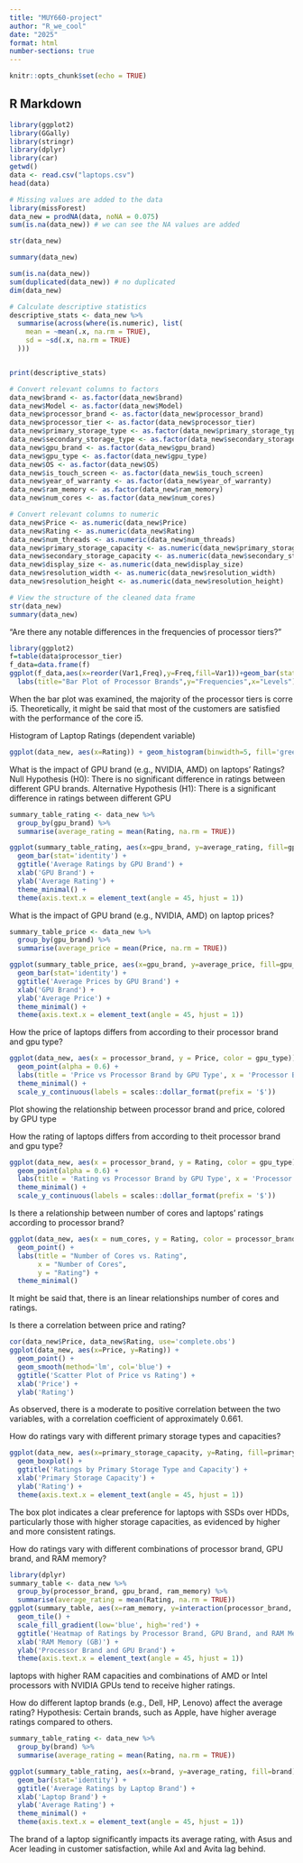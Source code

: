 ```yaml
---
title: "MUY660-project"
author: "R_we_cool"
date: "2025"
format: html
number-sections: true
---
```


```r
knitr::opts_chunk$set(echo = TRUE)
```

## R Markdown

```r
library(ggplot2)
library(GGally)
library(stringr)
library(dplyr)
library(car)
getwd()
data <- read.csv("laptops.csv")
head(data)
```

```r
# Missing values are added to the data
library(missForest)
data_new = prodNA(data, noNA = 0.075)
sum(is.na(data_new)) # we can see the NA values are added 

```

```r
str(data_new)
```

```r
summary(data_new)
```

```r
sum(is.na(data_new))
sum(duplicated(data_new)) # no duplicated 
dim(data_new)
```

```r
# Calculate descriptive statistics
descriptive_stats <- data_new %>%
  summarise(across(where(is.numeric), list(
    mean = ~mean(.x, na.rm = TRUE),
    sd = ~sd(.x, na.rm = TRUE)
  )))


print(descriptive_stats)
```

```r
# Convert relevant columns to factors
data_new$brand <- as.factor(data_new$brand)
data_new$Model <- as.factor(data_new$Model)
data_new$processor_brand <- as.factor(data_new$processor_brand)
data_new$processor_tier <- as.factor(data_new$processor_tier)
data_new$primary_storage_type <- as.factor(data_new$primary_storage_type)
data_new$secondary_storage_type <- as.factor(data_new$secondary_storage_type)
data_new$gpu_brand <- as.factor(data_new$gpu_brand)
data_new$gpu_type <- as.factor(data_new$gpu_type)
data_new$OS <- as.factor(data_new$OS)
data_new$is_touch_screen <- as.factor(data_new$is_touch_screen)
data_new$year_of_warranty <- as.factor(data_new$year_of_warranty)
data_new$ram_memory <- as.factor(data_new$ram_memory)
data_new$num_cores <- as.factor(data_new$num_cores)

# Convert relevant columns to numeric
data_new$Price <- as.numeric(data_new$Price)
data_new$Rating <- as.numeric(data_new$Rating)
data_new$num_threads <- as.numeric(data_new$num_threads)
data_new$primary_storage_capacity <- as.numeric(data_new$primary_storage_capacity)
data_new$secondary_storage_capacity <- as.numeric(data_new$secondary_storage_capacity)
data_new$display_size <- as.numeric(data_new$display_size)
data_new$resolution_width <- as.numeric(data_new$resolution_width)
data_new$resolution_height <- as.numeric(data_new$resolution_height)

# View the structure of the cleaned data frame
str(data_new)
summary(data_new)
```

"Are there any notable differences in the frequencies of processor tiers?"

```r
library(ggplot2)
f=table(data$processor_tier)
f_data=data.frame(f) 
ggplot(f_data,aes(x=reorder(Var1,Freq),y=Freq,fill=Var1))+geom_bar(stat="identity")+
  labs(title="Bar Plot of Processor Brands",y="Frequencies",x="Levels")
```

When the bar plot was examined, the majority of the processor tiers is corre i5. Theoretically, it might be said that most of the customers are satisfied with the performance of the core i5.

Histogram of Laptop Ratings (dependent variable)

```r
ggplot(data_new, aes(x=Rating)) + geom_histogram(binwidth=5, fill='green3', color='black') + theme_minimal() + ggtitle('Histogram of Laptop Ratings')

```

What is the impact of GPU brand (e.g., NVIDIA, AMD) on laptops' Ratings? Null Hypothesis (H0): There is no significant difference in ratings between different GPU brands. Alternative Hypothesis (H1): There is a significant difference in ratings between different GPU

```r
summary_table_rating <- data_new %>%
  group_by(gpu_brand) %>%
  summarise(average_rating = mean(Rating, na.rm = TRUE))

ggplot(summary_table_rating, aes(x=gpu_brand, y=average_rating, fill=gpu_brand)) +
  geom_bar(stat='identity') +
  ggtitle('Average Ratings by GPU Brand') +
  xlab('GPU Brand') +
  ylab('Average Rating') +
  theme_minimal() +
  theme(axis.text.x = element_text(angle = 45, hjust = 1))
```

What is the impact of GPU brand (e.g., NVIDIA, AMD) on laptop prices?

```r
summary_table_price <- data_new %>%
  group_by(gpu_brand) %>%
  summarise(average_price = mean(Price, na.rm = TRUE))

ggplot(summary_table_price, aes(x=gpu_brand, y=average_price, fill=gpu_brand)) +
  geom_bar(stat='identity') +
  ggtitle('Average Prices by GPU Brand') +
  xlab('GPU Brand') +
  ylab('Average Price') +
  theme_minimal() +
  theme(axis.text.x = element_text(angle = 45, hjust = 1))
```

How the price of laptops differs from according to their processor brand and gpu type?

```r
ggplot(data_new, aes(x = processor_brand, y = Price, color = gpu_type)) +
  geom_point(alpha = 0.6) +
  labs(title = 'Price vs Processor Brand by GPU Type', x = 'Processor Brand', y = 'Price') +
  theme_minimal() +
  scale_y_continuous(labels = scales::dollar_format(prefix = '$'))
```

Plot showing the relationship between processor brand and price, colored by GPU type

How the rating of laptops differs from according to theit processor brand and gpu type?

```r
ggplot(data_new, aes(x = processor_brand, y = Rating, color = gpu_type)) +
  geom_point(alpha = 0.6) +
  labs(title = 'Rating vs Processor Brand by GPU Type', x = 'Processor Brand', y = 'Price') +
  theme_minimal() +
  scale_y_continuous(labels = scales::dollar_format(prefix = '$'))

```

Is there a relationship between number of cores and laptops' ratings according to processor brand?

```r
ggplot(data_new, aes(x = num_cores, y = Rating, color = processor_brand)) +
  geom_point() +
  labs(title = "Number of Cores vs. Rating",
       x = "Number of Cores",
       y = "Rating") +
  theme_minimal()

```

It might be said that, there is an linear relationships number of cores and ratings.

Is there a correlation between price and rating?

```r
cor(data_new$Price, data_new$Rating, use='complete.obs')
ggplot(data_new, aes(x=Price, y=Rating)) +
  geom_point() +
  geom_smooth(method='lm', col='blue') +
  ggtitle('Scatter Plot of Price vs Rating') +
  xlab('Price') +
  ylab('Rating')
```

As observed, there is a moderate to positive correlation between the two variables, with a correlation coefficient of approximately 0.661.

How do ratings vary with different primary storage types and capacities?

```r
ggplot(data_new, aes(x=primary_storage_capacity, y=Rating, fill=primary_storage_type)) +
  geom_boxplot() +
  ggtitle('Ratings by Primary Storage Type and Capacity') +
  xlab('Primary Storage Capacity') +
  ylab('Rating') +
  theme(axis.text.x = element_text(angle = 45, hjust = 1))
```

The box plot indicates a clear preference for laptops with SSDs over HDDs, particularly those with higher storage capacities, as evidenced by higher and more consistent ratings.

How do ratings vary with different combinations of processor brand, GPU brand, and RAM memory?

```r
library(dplyr)
summary_table <- data_new %>%
  group_by(processor_brand, gpu_brand, ram_memory) %>%
  summarise(average_rating = mean(Rating, na.rm = TRUE))
ggplot(summary_table, aes(x=ram_memory, y=interaction(processor_brand, gpu_brand), fill=average_rating)) +
  geom_tile() +
  scale_fill_gradient(low='blue', high='red') +
  ggtitle('Heatmap of Ratings by Processor Brand, GPU Brand, and RAM Memory') +
  xlab('RAM Memory (GB)') +
  ylab('Processor Brand and GPU Brand') +
  theme(axis.text.x = element_text(angle = 45, hjust = 1))
```

laptops with higher RAM capacities and combinations of AMD or Intel processors with NVIDIA GPUs tend to receive higher ratings.

How do different laptop brands (e.g., Dell, HP, Lenovo) affect the average rating? Hypothesis: Certain brands, such as Apple, have higher average ratings compared to others.

```r
summary_table_rating <- data_new %>%
  group_by(brand) %>%
  summarise(average_rating = mean(Rating, na.rm = TRUE))

ggplot(summary_table_rating, aes(x=brand, y=average_rating, fill=brand)) +
  geom_bar(stat='identity') +
  ggtitle('Average Ratings by Laptop Brand') +
  xlab('Laptop Brand') +
  ylab('Average Rating') +
  theme_minimal() +
  theme(axis.text.x = element_text(angle = 45, hjust = 1))
```

The brand of a laptop significantly impacts its average rating, with Asus and Acer leading in customer satisfaction, while Axl and Avita lag behind.



